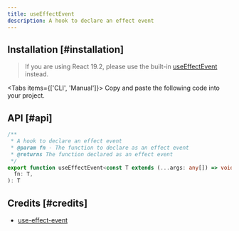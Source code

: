 ```yaml
---
title: useEffectEvent
description: A hook to declare an effect event
---
```


## Installation [#installation]

> If you are using React 19.2, please use the built-in [useEffectEvent](https://react.dev/reference/react/useEffectEvent) instead.

<Tabs items={['CLI', 'Manual']}>
  <Tab>
    <InstallCLI value='use-effect-event' />
  </Tab>
  <Tab>
    Copy and paste the following code into your project.
    <RegistrySourceCode value='use-effect-event' />
  </Tab>
</Tabs>

## API [#api]

```ts
/**
 * A hook to declare an effect event
 * @param fn - The function to declare as an effect event
 * @returns The function declared as an effect event
 */
export function useEffectEvent<const T extends (...args: any[]) => void>(
  fn: T,
): T
```

## Credits [#credits]

- [use-effect-event](https://github.com/sanity-io/use-effect-event)
